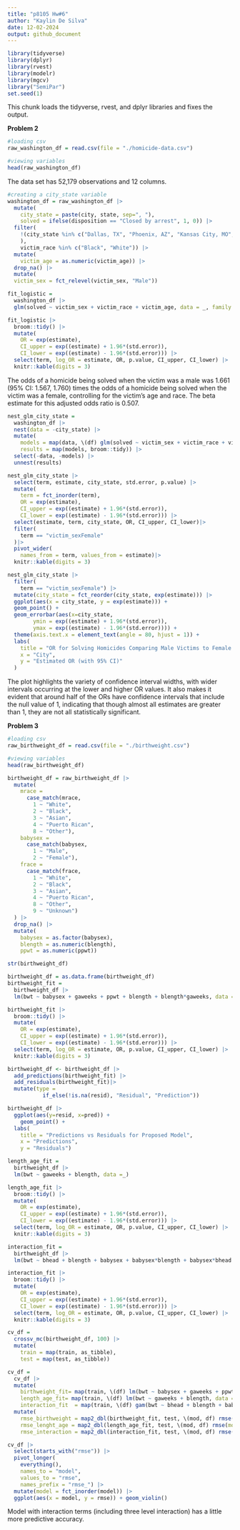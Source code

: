```yaml
---
title: "p8105 Hw#6"
author: "Kaylin De Silva"
date: 12-02-2024
output: github_document
---
```

```r
library(tidyverse)
library(dplyr)
library(rvest)
library(modelr)
library(mgcv)
library("SemiPar")
set.seed(1)
```
This chunk loads the tidyverse, rvest, and dplyr libraries and fixes the output. 

**Problem 2**
```r
#loading csv
raw_washington_df = read.csv(file = "./homicide-data.csv")

#viewing variables
head(raw_washington_df)
```
The data set has 52,179 observations and 12 columns. 

```r
#creating a city_state variable
washington_df = raw_washington_df |>
  mutate(
    city_state = paste(city, state, sep=", "),
    solved = ifelse(disposition == "Closed by arrest", 1, 0)) |>
  filter(
    !(city_state %in% c("Dallas, TX", "Phoenix, AZ", "Kansas City, MO", "Tulsa, AL")
    ),
    victim_race %in% c("Black", "White")) |>
  mutate(
    victim_age = as.numeric(victim_age)) |>
  drop_na() |>
  mutate(
  victim_sex = fct_relevel(victim_sex, "Male"))
```

```r
fit_logistic = 
  washington_df |> 
  glm(solved ~ victim_sex + victim_race + victim_age, data = _, family = binomial()) 

fit_logistic |> 
  broom::tidy() |> 
  mutate(
    OR = exp(estimate),
    CI_upper = exp((estimate) + 1.96*(std.error)),
    CI_lower = exp((estimate) - 1.96*(std.error))) |>
  select(term, log_OR = estimate, OR, p.value, CI_upper, CI_lower) |> 
  knitr::kable(digits = 3)
```
The odds of a homicide being solved when the victim was a male was 1.661 (95% CI: 1.567, 1.760) times the odds of a homicide being solved when the victim was a female, controlling for the victim's age and race. The beta estimate for this adjusted odds ratio is 0.507. 

```r
nest_glm_city_state =
  washington_df |> 
  nest(data = -city_state) |> 
  mutate(
    models = map(data, \(df) glm(solved ~ victim_sex + victim_race + victim_age, data = df)),
    results = map(models, broom::tidy)) |> 
  select(-data, -models) |> 
  unnest(results)

nest_glm_city_state |> 
  select(term, estimate, city_state, std.error, p.value) |>
  mutate(
    term = fct_inorder(term),
    OR = exp(estimate),
    CI_upper = exp((estimate) + 1.96*(std.error)),
    CI_lower = exp((estimate) - 1.96*(std.error))) |> 
  select(estimate, term, city_state, OR, CI_upper, CI_lower)|>
  filter(
    term == "victim_sexFemale"
  )|>
  pivot_wider(
    names_from = term, values_from = estimate)|>
  knitr::kable(digits = 3)
```

```r
nest_glm_city_state |> 
  filter(
    term == "victim_sexFemale") |>
  mutate(city_state = fct_reorder(city_state, exp(estimate))) |>
  ggplot(aes(x = city_state, y = exp(estimate))) + 
  geom_point() + 
  geom_errorbar(aes(x=city_state, 
        ymin = exp((estimate) + 1.96*(std.error)), 
        ymax = exp((estimate) - 1.96*(std.error)))) +
  theme(axis.text.x = element_text(angle = 80, hjust = 1)) +
  labs(
    title = "OR for Solving Homicides Comparing Male Victims to Female Victims by City",
    x = "City",
    y = "Estimated OR (with 95% CI)"
  )
```
The plot highlights the variety of confidence interval widths, with wider intervals occurring at the lower and higher OR values. It also makes it evident that around half of the ORs have confidence intervals that include the null value of 1, indicating that though almost all estimates are greater than 1, they are not all statistically significant. 

**Problem 3**
```r
#loading csv
raw_birthweight_df = read.csv(file = "./birthweight.csv")

#viewing variables
head(raw_birthweight_df)
```

```r
birthweight_df = raw_birthweight_df |>
  mutate(
    mrace = 
      case_match(mrace,
        1 ~ "White", 
        2 ~ "Black", 
        3 ~ "Asian",
        4 ~ "Puerto Rican",
        8 ~ "Other"),
    babysex = 
      case_match(babysex,
        1 ~ "Male",
        2 ~ "Female"),
    frace = 
      case_match(frace,
        1 ~ "White", 
        2 ~ "Black", 
        3 ~ "Asian",
        4 ~ "Puerto Rican",
        8 ~ "Other",
        9 ~ "Unknown")
  ) |>
  drop_na() |>
  mutate(
    babysex = as.factor(babysex),
    blength = as.numeric(blength),
    ppwt = as.numeric(ppwt))

str(birthweight_df)
```

```r
birthweight_df = as.data.frame(birthweight_df)
birthweight_fit = 
  birthweight_df |>
  lm(bwt ~ babysex + gaweeks + ppwt + blength + blength*gaweeks, data =_)

birthweight_fit |> 
  broom::tidy() |> 
  mutate(
    OR = exp(estimate),
    CI_upper = exp((estimate) + 1.96*(std.error)),
    CI_lower = exp((estimate) - 1.96*(std.error))) |>
  select(term, log_OR = estimate, OR, p.value, CI_upper, CI_lower) |> 
  knitr::kable(digits = 3)
```

```r
birthweight_df <- birthweight_df |> 
  add_predictions(birthweight_fit) |>  
  add_residuals(birthweight_fit)|>
  mutate(type = 
           if_else(!is.na(resid), "Residual", "Prediction"))

birthweight_df |>
  ggplot(aes(y=resid, x=pred)) +
    geom_point() +
  labs(
    title = "Predictions vs Residuals for Proposed Model",
    x = "Predictions",
    y = "Residuals")
```

```r
length_age_fit = 
  birthweight_df |>
  lm(bwt ~ gaweeks + blength, data =_)

length_age_fit |> 
  broom::tidy() |> 
  mutate(
    OR = exp(estimate),
    CI_upper = exp((estimate) + 1.96*(std.error)),
    CI_lower = exp((estimate) - 1.96*(std.error))) |>
  select(term, log_OR = estimate, OR, p.value, CI_upper, CI_lower) |> 
  knitr::kable(digits = 3)
```

```r
interaction_fit = 
  birthweight_df |>
  lm(bwt ~ bhead + blength + babysex + babysex*blength + babysex*bhead + blength*bhead + blength*bhead*babysex, data =_)

interaction_fit |> 
  broom::tidy() |> 
  mutate(
    OR = exp(estimate),
    CI_upper = exp((estimate) + 1.96*(std.error)),
    CI_lower = exp((estimate) - 1.96*(std.error))) |>
  select(term, log_OR = estimate, OR, p.value, CI_upper, CI_lower) |> 
  knitr::kable(digits = 3)
```

```r
cv_df =
  crossv_mc(birthweight_df, 100) |> 
  mutate(
    train = map(train, as_tibble),
    test = map(test, as_tibble))
```

```r
cv_df = 
  cv_df |> 
  mutate(
    birthweight_fit= map(train, \(df) lm(bwt ~ babysex + gaweeks + ppwt + blength + blength*gaweeks, data = df)),
    length_age_fit= map(train, \(df) lm(bwt ~ gaweeks + blength, data = df)),
    interaction_fit  = map(train, \(df) gam(bwt ~ bhead + blength + babysex + babysex*blength + babysex*bhead + blength*bhead + blength*bhead*babysex, data = as_tibble(df)))) |> 
  mutate(
    rmse_birthweight = map2_dbl(birthweight_fit, test, \(mod, df) rmse(model = mod, data = df)),
    rmse_lenght_age = map2_dbl(length_age_fit, test, \(mod, df) rmse(model = mod, data = df)),
    rmse_interaction = map2_dbl(interaction_fit, test, \(mod, df) rmse(model = mod, data = df)))
```

```r
cv_df |> 
  select(starts_with("rmse")) |> 
  pivot_longer(
    everything(),
    names_to = "model", 
    values_to = "rmse",
    names_prefix = "rmse_") |> 
  mutate(model = fct_inorder(model)) |> 
  ggplot(aes(x = model, y = rmse)) + geom_violin()
```
Model with interaction terms (including three level interaction) has a little more predictive accuracy. 
